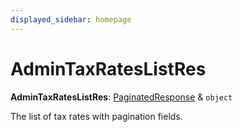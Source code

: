 ```yaml
---
displayed_sidebar: homepage
---
```



# AdminTaxRatesListRes

 **AdminTaxRatesListRes**: [PaginatedResponse](../interfaces/medusa.PaginatedResponse.mdx) & `object`

The list of tax rates with pagination fields.

